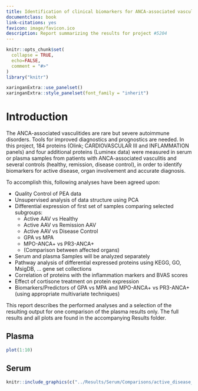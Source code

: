```yaml
---
title: Identification of clinical biomarkers for ANCA-associated vasculitis (#5204)
documentclass: book
link-citations: yes
favicon: image/favicon.ico
description: Report summarizing the results for project #5204
---
```


```r
knitr::opts_chunk$set(
  collapse = TRUE,
  echo=FALSE,
  comment = "#>"
)
library("knitr")
```

```r
xaringanExtra::use_panelset()
xaringanExtra::style_panelset(font_family = "inherit")
```

# Introduction {.panelset}

The ANCA-associated vasculitides are rare but severe autoimmune disorders.
Tools for improved diagnostics and prognostics are needed. In this project, 184
proteins (Olink; CARDIOVASCULAR III and INFLAMMATION panels) and four
additional proteins (Luminex data) were measured in serum or plasma samples
from patients with ANCA-associated vasculitis and several controls (healthy,
remission, disease control), in order to identify biomarkers for active
disease, organ involvement and accurate diagnosis.

To accomplish this, following analyses have been agreed upon:

* Quality Control of PEA data
* Unsupervised analysis of data structure using PCA
* Differential expression of first set of samples comparing selected subgroups:
  - Active AAV vs Healthy
  - Active AAV vs Remission AAV
  - Active AAV vs Disease Control
  - GPA vs MPA
  - MPO-ANCA+ vs PR3-ANCA+
  - (Comparison between affected organs)
* Serum and plasma Samples will be analyzed separately
* Pathway analysis of differential expressed proteins using KEGG, GO, MsigDB, ... gene set collections
* Correlation of proteins with the inflammation markers and BVAS scores
* Effect of cortisone treatment on protein expression
* Biomarkers/Predictors of GPA vs MPA and MPO-ANCA+ vs PR3-ANCA+ (using appropriate multivariate techniques)

:::note
This report describes the performed analyses and a selection of the resulting
output for one comparison of the plasma results only. The full results and all plots are found in the accompanying Results folder.
:::



## Plasma {-}
```r
plot(1:10)
```


## Serum {-}
```r
knitr::include_graphics(c("../Results/Serum/Comparisons/active_disease_vs_healthy_controls/Univariate/GSEA/active_disease_vs_healthy_controls_barplot.png"))
```
